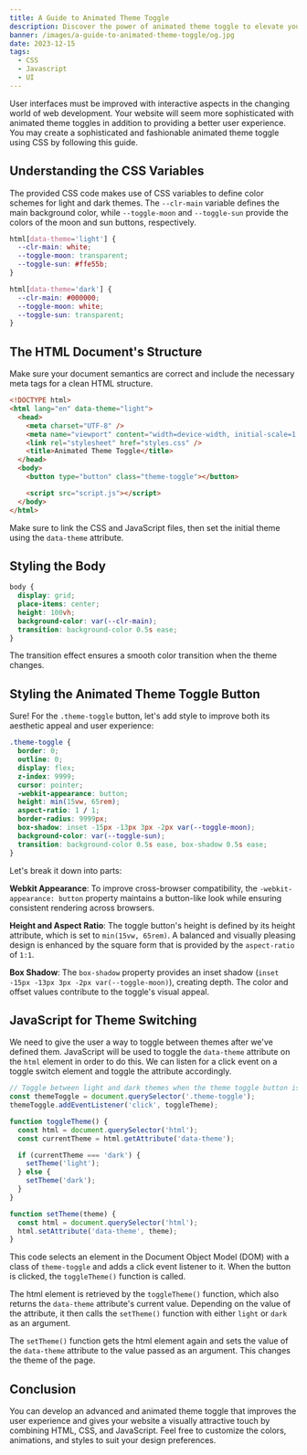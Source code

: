 ```yaml
---
title: A Guide to Animated Theme Toggle
description: Discover the power of animated theme toggle to elevate your website's user experience. Our comprehensive guide walks you through creating stylish toggle with ease. Improve engagement and keep your audience delighted with this essential web design feature.
banner: /images/a-guide-to-animated-theme-toggle/og.jpg
date: 2023-12-15
tags:
  - CSS
  - Javascript
  - UI
---
```


User interfaces must be improved with interactive aspects in the changing world of web development. Your website will seem more sophisticated with animated theme toggles in addition to providing a better user experience. You may create a sophisticated and fashionable animated theme toggle using CSS by following this guide.

## Understanding the CSS Variables

The provided CSS code makes use of CSS variables to define color schemes for light and dark themes. The `--clr-main` variable defines the main background color, while `--toggle-moon` and `--toggle-sun` provide the colors of the moon and sun buttons, respectively.

```CSS
html[data-theme='light'] {
  --clr-main: white;
  --toggle-moon: transparent;
  --toggle-sun: #ffe55b;
}

html[data-theme='dark'] {
  --clr-main: #000000;
  --toggle-moon: white;
  --toggle-sun: transparent;
}
```

## The HTML Document's Structure

Make sure your document semantics are correct and include the necessary meta tags for a clean HTML structure.

```html
<!DOCTYPE html>
<html lang="en" data-theme="light">
  <head>
    <meta charset="UTF-8" />
    <meta name="viewport" content="width=device-width, initial-scale=1.0" />
    <link rel="stylesheet" href="styles.css" />
    <title>Animated Theme Toggle</title>
  </head>
  <body>
    <button type="button" class="theme-toggle"></button>

    <script src="script.js"></script>
  </body>
</html>
```

Make sure to link the CSS and JavaScript files, then set the initial theme using the `data-theme` attribute.

## Styling the Body

```css
body {
  display: grid;
  place-items: center;
  height: 100vh;
  background-color: var(--clr-main);
  transition: background-color 0.5s ease;
}
```

The transition effect ensures a smooth color transition when the theme changes.

## Styling the Animated Theme Toggle Button

Sure! For the `.theme-toggle` button, let's add style to improve both its aesthetic appeal and user experience:

```css
.theme-toggle {
  border: 0;
  outline: 0;
  display: flex;
  z-index: 9999;
  cursor: pointer;
  -webkit-appearance: button;
  height: min(15vw, 65rem);
  aspect-ratio: 1 / 1;
  border-radius: 9999px;
  box-shadow: inset -15px -13px 3px -2px var(--toggle-moon);
  background-color: var(--toggle-sun);
  transition: background-color 0.5s ease, box-shadow 0.5s ease;
}
```

Let's break it down into parts:

**Webkit Appearance**: To improve cross-browser compatibility, the `-webkit-appearance: button` property maintains a button-like look while ensuring consistent rendering across browsers.

**Height and Aspect Ratio**: The toggle button's height is defined by its height attribute, which is set to `min(15vw, 65rem)`. A balanced and visually pleasing design is enhanced by the square form that is provided by the `aspect-ratio` of `1:1`.

**Box Shadow**: The `box-shadow` property provides an inset shadow (`inset -15px -13px 3px -2px var(--toggle-moon)`), creating depth. The color and offset values contribute to the toggle's visual appeal.

## JavaScript for Theme Switching

We need to give the user a way to toggle between themes after we've defined them. JavaScript will be used to toggle the `data-theme` attribute on the `html` element in order to do this. We can listen for a click event on a toggle switch element and toggle the attribute accordingly.

```js
// Toggle between light and dark themes when the theme toggle button is clicked
const themeToggle = document.querySelector('.theme-toggle');
themeToggle.addEventListener('click', toggleTheme);

function toggleTheme() {
  const html = document.querySelector('html');
  const currentTheme = html.getAttribute('data-theme');

  if (currentTheme === 'dark') {
    setTheme('light');
  } else {
    setTheme('dark');
  }
}

function setTheme(theme) {
  const html = document.querySelector('html');
  html.setAttribute('data-theme', theme);
}
```

This code selects an element in the Document Object Model (DOM) with a class of `theme-toggle` and adds a click event listener to it. When the button is clicked, the `toggleTheme()` function is called.

The html element is retrieved by the `toggleTheme()` function, which also returns the `data-theme` attribute's current value. Depending on the value of the attribute, it then calls the `setTheme()` function with either `light` or `dark` as an argument.

The `setTheme()` function gets the html element again and sets the value of the `data-theme` attribute to the value passed as an argument. This changes the theme of the page.

## Conclusion

You can develop an advanced and animated theme toggle that improves the user experience and gives your website a visually attractive touch by combining HTML, CSS, and JavaScript. Feel free to customize the colors, animations, and styles to suit your design preferences.
